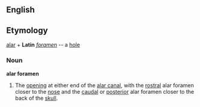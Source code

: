 ==English==

==Etymology==
[[alar]] + '''Latin''' ''[[foramen]]'' -- a [[hole]]

===Noun===
'''alar foramen'''

# The [[opening]] at either end of the [[alar canal]], with the [[rostral]] alar foramen closer to the [[nose]] and the [[caudal]] or [[posterior]] alar foramen closer to the back of the [[skull]].